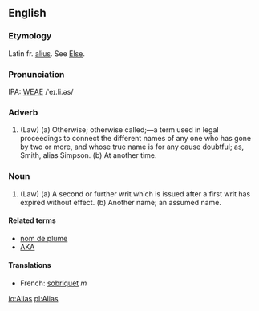 ==English==
===Etymology===
Latin fr. [[alius]].  See [[Else]].

===Pronunciation===
IPA: [[WEAE]] /ˈeɪ.li.əs/

===Adverb===
# (Law) (a) Otherwise; otherwise called;&mdash;a term used in legal  proceedings to connect the different names of any one who  has gone by two or more, and whose true name is for any  cause doubtful; as, Smith, alias Simpson. (b) At another time.
<!-- material copied from Webster's Revised Unabridged Dictionary (1913) -->

===Noun===
#(Law) (a) A second or further writ which is issued after a first  writ has expired without effect. (b) Another name; an assumed name.

====Related terms====
*[[nom de plume]]
*[[AKA]]


====Translations====
*French: [[sobriquet]] ''m''

[[io:Alias]]
[[pl:Alias]]